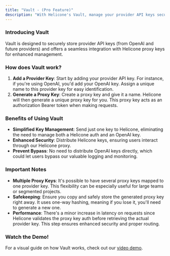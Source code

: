```yaml
---
title: "Vault - (Pro Feature)"
description: "With Helicone's Vault, manage your provider API keys securely and simplify distribution using Helicone proxy keys."
---
```


### Introducing Vault

Vault is designed to securely store provider API keys (from OpenAI and future providers) and offers a seamless integration with Helicone proxy keys for enhanced management.

### How does Vault work?

1. **Add a Provider Key**: Start by adding your provider API key. For instance, if you're using OpenAI, you'd add your OpenAI key. Assign a unique name to this provider key for easy identification.
2. **Generate a Proxy Key**: Create a proxy key and give it a name. Helicone will then generate a unique proxy key for you. This proxy key acts as an authorization Bearer token when making requests.

### Benefits of Using Vault

- **Simplified Key Management**: Send just one key to Helicone, eliminating the need to manage both a Helicone auth and an OpenAI key.
- **Enhanced Security**: Distribute Helicone keys, ensuring users interact through our Helicone proxy.
- **Prevent Bypass**: No need to distribute OpenAI keys directly, which could let users bypass our valuable logging and monitoring.

### Important Notes

- **Multiple Proxy Keys**: It's possible to have several proxy keys mapped to one provider key. This flexibility can be especially useful for large teams or segmented projects.
- **Safekeeping**: Ensure you copy and safely store the generated proxy key right away. It uses one-way hashing, meaning if you lose it, you'll need to generate a new one.
- **Performance**: There's a minor increase in latency on requests since Helicone validates the proxy key auth before retrieving the actual provider key. This step ensures enhanced security and proper routing.

### Watch the Demo!

For a visual guide on how Vault works, check out our [video demo](https://www.loom.com/share/122024dcb1c74cba887a49ce5516a6a1?sid=4fc886f9-2808-4a7b-8965-92d120eb48c1).

